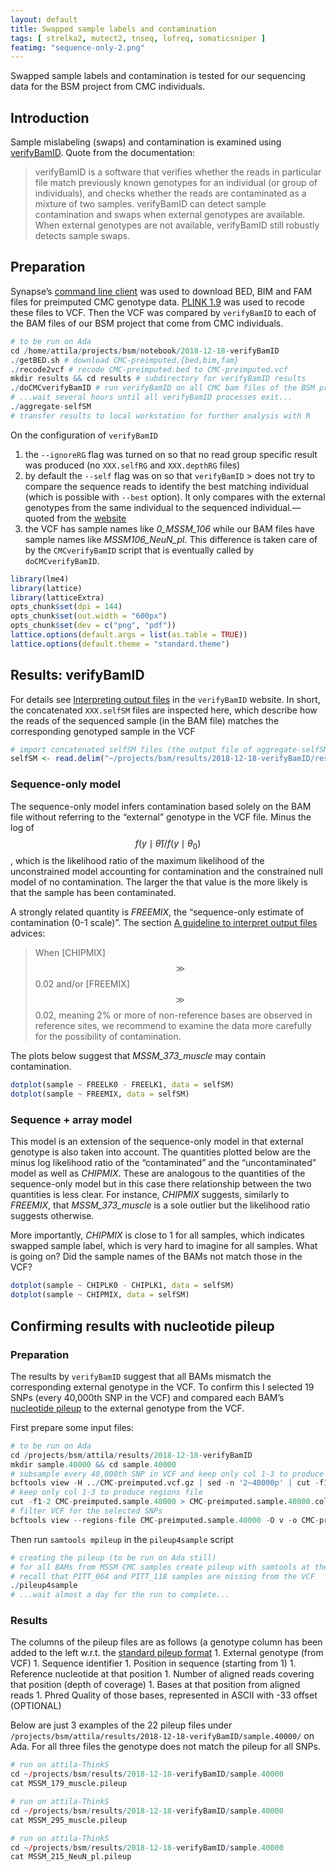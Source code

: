 ```yaml
---
layout: default
title: Swapped sample labels and contamination
tags: [ strelka2, mutect2, tnseq, lofreq, somaticsniper ]
featimg: "sequence-only-2.png"
---
```


Swapped sample labels and contamination is tested for our sequencing data for the BSM project from CMC individuals.

## Introduction

Sample mislabeling (swaps) and contamination is examined using [verifyBamID](https://genome.sph.umich.edu/wiki/VerifyBamID).  Quote from the documentation:

> verifyBamID is a software that verifies whether the reads in particular file match previously known genotypes for an individual (or group of individuals), and checks whether the reads are contaminated as a mixture of two samples. verifyBamID can detect sample contamination and swaps when external genotypes are available. When external genotypes are not available, verifyBamID still robustly detects sample swaps. 

## Preparation

Synapse's [command line client](https://python-docs.synapse.org/build/html/CommandLineClient.html) was used to download BED, BIM and FAM files for preimputed CMC genotype data.  [PLINK 1.9](https://www.cog-genomics.org/plink/1.9/) was used to recode these files to VCF.  Then the VCF was compared by `verifyBamID` to each of the BAM files of our BSM project that come from CMC individuals.

```r
# to be run on Ada
cd /home/attila/projects/bsm/notebook/2018-12-18-verifyBamID
./getBED.sh # download CMC-preimputed.{bed,bim,fam}
./recode2vcf # recode CMC-preimputed.bed to CMC-preimputed.vcf
mkdir results && cd results # subdirectory for verifyBamID results
./doCMCverifyBamID # run verifyBamID on all CMC bam files of the BSM project
# ...wait several hours until all verifyBamID processes exit...
./aggregate-selfSM
# transfer results to local workstation for further analysis with R
```

On the configuration of `verifyBamID`

1. the `--ignoreRG` flag was turned on so that no read group specific result was produced (no `XXX.selfRG` and `XXX.depthRG` files)
1. by default the `--self` flag was on so that `verifyBamID` 
   > does not try to compare the sequence reads to identify the best matching individual (which is possible with `--best` option). It only compares with the external genotypes from the same individual to the sequenced individual.---quoted from the [website](https://genome.sph.umich.edu/wiki/VerifyBamID)
1. the VCF has sample names like *0_MSSM_106* while our BAM files have sample names like *MSSM106_NeuN_pl*. This difference is taken care of by the `CMCverifyBamID` script that is eventually called by `doCMCverifyBamID`.

```r
library(lme4)
library(lattice)
library(latticeExtra)
opts_chunk$set(dpi = 144)
opts_chunk$set(out.width = "600px")
opts_chunk$set(dev = c("png", "pdf"))
lattice.options(default.args = list(as.table = TRUE))
lattice.options(default.theme = "standard.theme")
```

## Results: verifyBamID

For details see [Interpreting output files](https://genome.sph.umich.edu/wiki/VerifyBamID#Interpreting_output_files) in the `verifyBamID` website. In short, the concatenated `XXX.selfSM` files are inspected here, which describe how the reads of the sequenced sample (in the BAM file) matches the corresponding genotyped sample in the VCF

```r
# import concatenated selfSM files (the output file of aggregate-selfSM)
selfSM <- read.delim("~/projects/bsm/results/2018-12-18-verifyBamID/results/all.selfSM")
```

### Sequence-only model

The sequence-only model infers contamination based solely on the BAM file without referring to the "external" genotype in the VCF file.  Minus the log of $$f(y \mid \hat{\theta}) / f(y \mid \theta_0)$$, which is the likelihood ratio of the maximum likelihood of the unconstrained model accounting for contamination and the constrained null model of no contamination.  The larger the that value is the more likely is that the sample has been contaminated.

A strongly related quantity is *FREEMIX*, the "sequence-only estimate of contamination (0-1 scale)".  The section [A guideline to interpret output files](https://genome.sph.umich.edu/wiki/VerifyBamID#A_guideline_to_interpret_output_files) advices:

> When [CHIPMIX] $$\gg$$ 0.02 and/or [FREEMIX] $$\gg$$ 0.02, meaning 2% or more of non-reference bases are observed in reference sites, we recommend to examine the data more carefully for the possibility of contamination.

The plots below suggest that *MSSM_373_muscle* may contain contamination.

```r
dotplot(sample ~ FREELK0 - FREELK1, data = selfSM)
dotplot(sample ~ FREEMIX, data = selfSM)
```

### Sequence + array model

This model is an extension of the sequence-only model in that external genotype is also taken into account.  The quantities plotted below are the minus log likelihood ratio of the "contaminated" and the "uncontaminated" model as well as *CHIPMIX*.  These are analogous to the quantities of the sequence-only model but in this case there relationship between the two quantities is less clear.  For instance, *CHIPMIX* suggests, similarly to *FREEMIX*, that *MSSM_373_muscle* is a sole outlier but the likelihood ratio suggests otherwise.

More importantly, *CHIPMIX* is close to 1 for all samples, which indicates swapped sample label, which is very hard to imagine for all samples.  What is going on?  Did the sample names of the BAMs not match those in the VCF?

```r
dotplot(sample ~ CHIPLK0 - CHIPLK1, data = selfSM)
dotplot(sample ~ CHIPMIX, data = selfSM)
```

## Confirming results with nucleotide pileup

### Preparation

The results by `verifyBamID` suggest that all BAMs mismatch the corresponding external genotype in the VCF.  To confirm this I selected 19 SNPs (every 40,000th SNP in the VCF) and compared each BAM's [nucleotide pileup](https://en.wikipedia.org/wiki/Pileup_format) to the external genotype from the VCF.

First prepare some input files:

```r
# to be run on Ada
cd /projects/bsm/attila/results/2018-12-18-verifyBamID
mkdir sample.40000 && cd sample.40000
# subsample every 40,000th SNP in VCF and keep only col 1-3 to produce regions file
bcftools view -H ../CMC-preimputed.vcf.gz | sed -n '2~40000p' | cut -f1-3 > CMC-preimputed.sample.40000
# keep only col 1-3 to produce regions file
cut -f1-2 CMC-preimputed.sample.40000 > CMC-preimputed.sample.40000.col12
# filter VCF for the selected SNPs
bcftools view --regions-file CMC-preimputed.sample.40000 -O v -o CMC-preimputed.sample.40000.vcf ../CMC-preimputed.vcf.gz 
```

Then run `samtools mpileup` in the `pileup4sample` script

```r
# creating the pileup (to be run on Ada still)
# for all BAMs from MSSM CMC samples create pileup with samtools at the selected SNPs
# recall that PITT_064 and PITT_118 samples are missing from the VCF
./pileup4sample
# ...wait almost a day for the run to complete...
```

### Results

The columns of the pileup files are as follows (a genotype column has been added to the left w.r.t. the [standard pileup format](https://en.wikipedia.org/wiki/Pileup_format)
1. External genotype (from VCF)
1. Sequence identifier
1. Position in sequence (starting from 1)
1. Reference nucleotide at that position
1. Number of aligned reads covering that position (depth of coverage)
1. Bases at that position from aligned reads
1. Phred Quality of those bases, represented in ASCII with -33 offset (OPTIONAL)

Below are just 3 examples of the 22 pileup files under `/projects/bsm/attila/results/2018-12-18-verifyBamID/sample.40000/` on Ada.  For all three files the genotype does not match the pileup for all SNPs.

```r
# run on attila-ThinkS
cd ~/projects/bsm/results/2018-12-18-verifyBamID/sample.40000
cat MSSM_179_muscle.pileup
```

```r
# run on attila-ThinkS
cd ~/projects/bsm/results/2018-12-18-verifyBamID/sample.40000
cat MSSM_295_muscle.pileup
```

```r
# run on attila-ThinkS
cd ~/projects/bsm/results/2018-12-18-verifyBamID/sample.40000
cat MSSM_215_NeuN_pl.pileup
```
